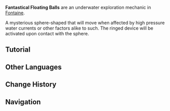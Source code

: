 {{Terminology Infobox
|image  = Fantastical Floating Ball.png
|type   = Exploration
|region = Fontaine
}}
'''Fantastical Floating Balls''' are an underwater exploration mechanic in [[Fontaine]].

A mysterious sphere-shaped that will move when affected by high pressure water currents or other factors alike to such. The ringed device will be activated upon contact with the sphere.

==Tutorial==
{{Tutorial|Fantastical Floating Ball...}}

==Other Languages==
{{Other Languages
|en      = Fantastical Floating Ball
|zhs     = 神奇的沉浮球
|zhs_rm  = Shénqí de Chénfú-qiú
|zht     = 神奇的沉浮球
|zht_rm  = Shénqí de Chénfú-qiú
|zh_tl   = 
|ja      = 不思議な浮遊ボール
|ja_rm   = Fushigi-na Fuyuu Booru
|ja_tl   = 
|ko      = 신기한 부표공
|ko_tl   = Mysterious Buoy Ball
|es      = Misteriosa esfera sumergible
|es_tl   = Mysterious Submersible Sphere
|fr      = Fantastique balle flottante
|fr_tl   = Fantastical Floating Ball
|ru      = Чудесный парящий шар
|ru_tl   = Wondrous Floating Ball
|th      = ลูกบอลลอยได้มหัศจรรย์
|th_rm   = 
|th_tl   = 
|vi      = Bóng Trôi Nổi Thần Kỳ
|vi_tl   = 
|de      = Wunderbarer Wasserball
|de_tl   = Wonderful Water Ball
|id      = Bola Mengambang Fantastis
|id_tl   = Fantastic Floating Ball
|pt      = Bola Flutuante Misteriosa
|pt_tl   = 
|tr      = Mucizevi Uçan Top
|tr_tl   = Miraculous Flying Ball
|it      = Sfere fluttuanti fantastiche
|it_tl   = Fantastical Floating Spheres
}}

==Change History==
{{Change History|4.0}}

==Navigation==
{{Exploration Navbox|Fontaine}}